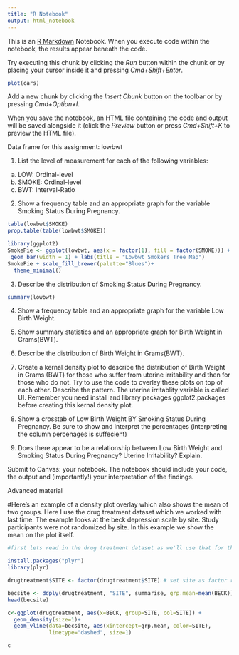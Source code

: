 ```yaml
---
title: "R Notebook"
output: html_notebook
---
```


This is an [R Markdown](http://rmarkdown.rstudio.com) Notebook. When you execute code within the notebook, the results appear beneath the code. 

Try executing this chunk by clicking the *Run* button within the chunk or by placing your cursor inside it and pressing *Cmd+Shift+Enter*. 

```r
plot(cars)
```

Add a new chunk by clicking the *Insert Chunk* button on the toolbar or by pressing *Cmd+Option+I*.

When you save the notebook, an HTML file containing the code and output will be saved alongside it (click the *Preview* button or press *Cmd+Shift+K* to preview the HTML file).

Data frame for this assignment:  lowbwt

1.	List the level of measurement for each of the following variables:

a. LOW: Ordinal-level
b. SMOKE: Ordinal-level
c. BWT: Interval-Ratio

2.	Show a frequency table and an appropriate graph for the variable Smoking Status During Pregnancy.

```r
table(lowbwt$SMOKE)
prop.table(table(lowbwt$SMOKE))
```
```r
library(ggplot2)
SmokePie <- ggplot(lowbwt, aes(x = factor(1), fill = factor(SMOKE))) +
 geom_bar(width = 1) + labs(title = "Lowbwt Smokers Tree Map")
SmokePie + scale_fill_brewer(palette="Blues")+
  theme_minimal()
```


3.	Describe the distribution of Smoking Status During Pregnancy.

```r
summary(lowbwt)
```


4.	Show a frequency table and an appropriate graph for the variable Low Birth Weight.

5.	Show summary statistics and an appropriate graph for Birth Weight in Grams(BWT).

6.  Describe the distribution of Birth Weight in Grams(BWT).

7.  Create a kernal density plot to describe the distribution of Birth Weight in Grams (BWT) for those who suffer from uterine irritability and then for those who do not. Try to use the code to overlay these plots on top of each other. Describe the pattern. The uterine irritablity variable  is called UI. Remember you need install and library packages ggplot2.packages before creating this kernal density plot. 

8.	Show a crosstab of Low Birth Weight BY Smoking Status During Pregnancy. Be sure to show and interpret the percentages (interpreting the column percenages is suffecient)

9.	Does there appear to be a relationship between Low Birth Weight and Smoking Status During Pregnancy? Uterine Irritability? Explain.

Submit to Canvas: your notebook. The notebook should include your code, the output and (importantly!) your interpretation of the findings.


Advanced material


#Here's an example of a density plot overlay which also shows the mean of two groups. Here I use the drug treatment dataset which we worked with last time. The example looks at the beck depression scale by site. Study participants were not randomized by site. In this example we show the mean on the plot itself. 

```r
#first lets read in the drug treatment dataset as we'll use that for the example. We will also need a new package called plyr. This is a very popular package and it is shown in the advanced examples from last lab

install.packages("plyr")
library(plyr)

drugtreatment$SITE <- factor(drugtreatment$SITE) # set site as factor rather than interval ratio variable

becsite <- ddply(drugtreatment, "SITE", summarise, grp.mean=mean(BECK))
head(becsite)

c<-ggplot(drugtreatment, aes(x=BECK, group=SITE, col=SITE)) +
  geom_density(size=1)+
  geom_vline(data=becsite, aes(xintercept=grp.mean, color=SITE),
             linetype="dashed", size=1)

c
```
   


